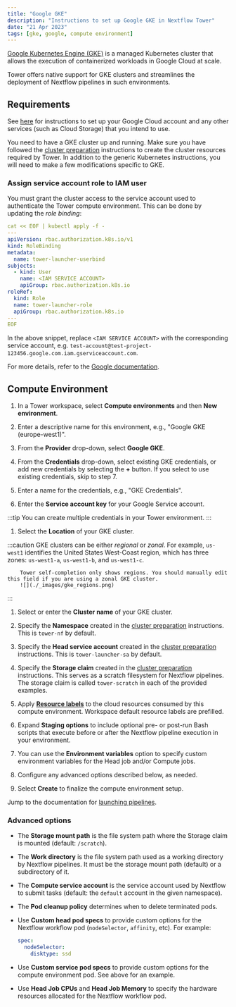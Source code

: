 ```yaml
---
title: "Google GKE"
description: "Instructions to set up Google GKE in Nextflow Tower"
date: "21 Apr 2023"
tags: [gke, google, compute environment]
---
```


[Google Kubernetes Engine (GKE)](https://cloud.google.com/kubernetes-engine) is a managed Kubernetes cluster that allows the execution of containerized workloads in Google Cloud at scale.

Tower offers native support for GKE clusters and streamlines the deployment of Nextflow pipelines in such environments.

## Requirements

See [here](../compute-envs/google-cloud-batch.mdx#configure-google-cloud) for instructions to set up your Google Cloud account and any other services (such as Cloud Storage) that you intend to use.

You need to have a GKE cluster up and running. Make sure you have followed the [cluster preparation](../compute-envs/k8s.mdx#cluster-preparation) instructions to create the cluster resources required by Tower. In addition to the generic Kubernetes instructions, you will need to make a few modifications specific to GKE.

### Assign service account role to IAM user

You must grant the cluster access to the service account used to authenticate the Tower compute environment. This can be done by updating the _role binding_:

```yaml
cat << EOF | kubectl apply -f -
---
apiVersion: rbac.authorization.k8s.io/v1
kind: RoleBinding
metadata:
  name: tower-launcher-userbind
subjects:
  - kind: User
    name: <IAM SERVICE ACCOUNT>
    apiGroup: rbac.authorization.k8s.io
roleRef:
  kind: Role
  name: tower-launcher-role
  apiGroup: rbac.authorization.k8s.io
---
EOF
```

In the above snippet, replace `<IAM SERVICE ACCOUNT>` with the corresponding service account, e.g. `test-account@test-project-123456.google.com.iam.gserviceaccount.com`.

For more details, refer to the [Google documentation](https://cloud.google.com/kubernetes-engine/docs/how-to/role-based-access-control).

## Compute Environment

1.  In a Tower workspace, select **Compute environments** and then **New environment**.

1.  Enter a descriptive name for this environment, e.g., "Google GKE (europe-west1)".

1.  From the **Provider** drop-down, select **Google GKE**.

1.  From the **Credentials** drop-down, select existing GKE credentials, or add new credentials by selecting the **+** button. If you select to use existing credentials, skip to step 7.

1.  Enter a name for the credentials, e.g., "GKE Credentials".

1.  Enter the **Service account key** for your Google Service account.

:::tip
You can create multiple credentials in your Tower environment.
:::

1.  Select the **Location** of your GKE cluster.

:::caution
GKE clusters can be either _regional_ or _zonal_. For example, `us-west1` identifies the United States West-Coast region, which has three zones: `us-west1-a`, `us-west1-b`, and `us-west1-c`.

        Tower self-completion only shows regions. You should manually edit this field if you are using a zonal GKE cluster.
        ![](./_images/gke_regions.png)

:::

1.  Select or enter the **Cluster name** of your GKE cluster.

1.  Specify the **Namespace** created in the [cluster preparation](../compute-envs/k8s.mdx#cluster-preparation) instructions. This is `tower-nf` by default.

1.  Specify the **Head service account** created in the [cluster preparation](../compute-envs/k8s.mdx#cluster-preparation) instructions. This is `tower-launcher-sa` by default.

1.  Specify the **Storage claim** created in the [cluster preparation](../compute-envs/k8s.mdx#cluster-preparation) instructions. This serves as a scratch filesystem for Nextflow pipelines. The storage claim is called `tower-scratch` in each of the provided examples.

1.  Apply [**Resource labels**](../resource-labels/overview.mdx) to the cloud resources consumed by this compute environment. Workspace default resource labels are prefilled.

1.  Expand **Staging options** to include optional pre- or post-run Bash scripts that execute before or after the Nextflow pipeline execution in your environment.

1.  You can use the **Environment variables** option to specify custom environment variables for the Head job and/or Compute jobs.

1.  Configure any advanced options described below, as needed.

1.  Select **Create** to finalize the compute environment setup.

Jump to the documentation for [launching pipelines](../launch/launchpad.mdx).

### Advanced options

- The **Storage mount path** is the file system path where the Storage claim is mounted (default: `/scratch`).

- The **Work directory** is the file system path used as a working directory by Nextflow pipelines. It must be the storage mount path (default) or a subdirectory of it.

- The **Compute service account** is the service account used by Nextflow to submit tasks (default: the `default` account in the given namespace).

- The **Pod cleanup policy** determines when to delete terminated pods.

- Use **Custom head pod specs** to provide custom options for the Nextflow workflow pod (`nodeSelector`, `affinity`, etc). For example:

  ```yaml
  spec:
    nodeSelector:
      disktype: ssd
  ```

- Use **Custom service pod specs** to provide custom options for the compute environment pod. See above for an example.

- Use **Head Job CPUs** and **Head Job Memory** to specify the hardware resources allocated for the Nextflow workflow pod.

<!--revisit for k8s CE pages consolidation:

Fusion v2 config options

Did you actually follow this steps during your review?

When I set up my EKS installation a while ago (following @bentsherman 's guide here: https://seqera.io/blog/deploying-nextflow-on-amazon-eks/) I ran into difficulties getting the Tower-EKS link up and had to go off-script to get things working.

We should probably verify nothing changes depending on EKS version (e.g. 1.25). @enekui-->
